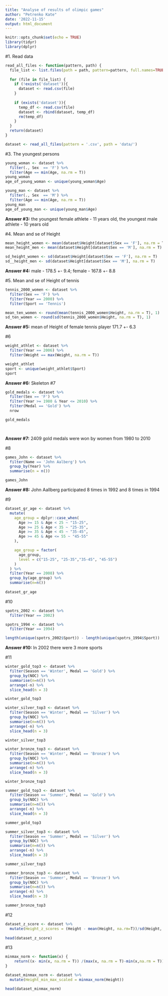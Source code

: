```yaml
---
title: "Analyse of results of olimpic games"
author: "Petrenko Kate"
date: '2022-11-15'
output: html_document
---
```


```r
knitr::opts_chunk$set(echo = TRUE)
library(tidyr)
library(dplyr)
```

#1. Read data

```r

read_all_files <- function(pattern, path) {
  file_list <- list.files(path = path, pattern=pattern, full.names=TRUE)
  
  for (file in file_list) {
    if (!exists('dataset')){
      dataset <- read.csv(file)
    }
    
    if (exists('dataset')){
      temp_df <- read.csv(file)
      dataset <- rbind(dataset, temp_df)
      rm(temp_df)
    }
  }
  return(dataset)
}

dataset <- read_all_files(pattern = '.csv', path = 'data/')
```

#3. The youngest persons

```r

young_woman <- dataset %>% 
  filter(., Sex  == 'F') %>% 
  filter(Age == min(Age, na.rm = T))
young_woman
age_of_young_woman <- unique(young_woman$Age)

young_man <- dataset %>% 
  filter(., Sex  == 'M') %>% 
  filter(Age == min(Age, na.rm = T))
young_man
age_of_young_man <- unique(young_man$Age)
```

**Answer #3:** the youngest female athlete - 11 years old, the youngest male athlete - 10 years old

#4. Mean and se of Height

```r
mean_height_women <- mean(dataset$Height[dataset$Sex == 'F'], na.rm = T)
mean_height_men <- mean(dataset$Height[dataset$Sex == 'M'], na.rm = T)

sd_height_women <- sd(dataset$Height[dataset$Sex == 'F'], na.rm = T)
sd__height_men <- sd(dataset$Height[dataset$Sex == 'M'], na.rm = T)
```

**Answer #4:** male - 178.5 +- 9.4; female - 167.8 +- 8.8

#5. Mean and se of Height of tennis

```r
tennis_2000_women <- dataset %>% 
  filter(Sex == 'F') %>% 
  filter(Year == 2000) %>% 
  filter(Sport == 'Tennis')

mean_ten_women <- round(mean(tennis_2000_women$Height, na.rm = T), 1)
sd_ten_women <- round(sd(tennis_2000_women$Height, na.rm = T), 1)
```

**Answer #5:** mean of Height of female tennis player 171.7 +- 6.3

#6

```r
weight_athlet <- dataset %>% 
  filter(Year == 2006) %>% 
  filter(Weight == max(Weight, na.rm = T))

weight_athlet
sport <- unique(weight_athlet$Sport)
sport
```

**Answer #6:** Skeleton #7

```r
gold_medals <- dataset %>% 
  filter(Sex == 'F') %>% 
  filter(Year >= 1980 & Year <= 2010) %>% 
  filter(Medal == 'Gold') %>% 
  nrow

gold_medals

  
```

**Answer #7:** 2409 gold medals were won by women from 1980 to 2010

#8

```r
games_John <- dataset %>% 
  filter(Name == 'John Aalberg') %>% 
  group_by(Year) %>% 
  summarise(n = n())

games_John
```

**Answer #8:** John Aallberg participated 8 times in 1992 and 8 times in 1994

#9

```r
dataset_gr_age <- dataset %>% 
  mutate(
    age_group = dplyr::case_when(
      Age >= 15 & Age < 25 ~ "15-25",
      Age >= 25 & Age < 35 ~ "25-35",
      Age >= 35 & Age < 45 ~ "35-45",
      Age >= 45 & Age <= 55 ~ "45-55"
    ),

    age_group = factor(
      age_group,
      level = c("15-25", "25-35","35-45", "45-55")
    )
  ) %>% 
  filter(Year == 2008) %>% 
  group_by(age_group) %>% 
  summarise(n=n())
  
dataset_gr_age
```

#10

```r
spotrs_2002 <- dataset %>% 
  filter(Year == 2002) 

spotrs_1994 <- dataset %>% 
  filter(Year == 1994) 

length(unique(spotrs_2002$Sport)) - length(unique(spotrs_1994$Sport))
```

**Answer #10:** In 2002 there were 3 more sports

#11

```r
winter_gold_top3 <- dataset %>% 
  filter(Season == 'Winter', Medal == 'Gold') %>% 
  group_by(NOC) %>% 
  summarise(n=n()) %>% 
  arrange(-n) %>% 
  slice_head(n = 3)

winter_gold_top3
```

```r
winter_silver_top3 <- dataset %>% 
  filter(Season == 'Winter', Medal == 'Silver') %>% 
  group_by(NOC) %>% 
  summarise(n=n()) %>% 
  arrange(-n) %>% 
  slice_head(n = 3)

winter_silver_top3
```

```r
winter_bronze_top3 <- dataset %>% 
  filter(Season == 'Winter', Medal == 'Bronze') %>% 
  group_by(NOC) %>% 
  summarise(n=n()) %>% 
  arrange(-n) %>% 
  slice_head(n = 3)

winter_bronze_top3
```

```r
summer_gold_top3 <- dataset %>% 
  filter(Season == 'Summer', Medal == 'Gold') %>% 
  group_by(NOC) %>% 
  summarise(n=n()) %>% 
  arrange(-n) %>% 
  slice_head(n = 3)

summer_gold_top3
```

```r
summer_silver_top3 <- dataset %>% 
  filter(Season == 'Summer', Medal == 'Silver') %>% 
  group_by(NOC) %>% 
  summarise(n=n()) %>% 
  arrange(-n) %>% 
  slice_head(n = 3)

summer_silver_top3
```

```r
summer_bronze_top3 <- dataset %>% 
  filter(Season == 'Summer', Medal == 'Bronze') %>% 
  group_by(NOC) %>% 
  summarise(n=n()) %>% 
  arrange(-n) %>% 
  slice_head(n = 3)

summer_bronze_top3
```

#12

```r
dataset_z_score <- dataset %>% 
  mutate(Height_z_scores = (Height - mean(Height, na.rm=T))/sd(Height, na.rm=T))
    
head(dataset_z_score)     
```

#13

```r
minmax_norm <- function(x) {
    return((x- min(x, na.rm = T)) /(max(x, na.rm = T)-min(x,na.rm = T)))
}

dataset_minmax_norm <- dataset %>% 
  mutate(Height_min_max_scaled = minmax_norm(Height))

head(dataset_minmax_norm)
```
